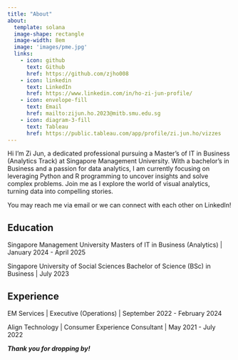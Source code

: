 ```yaml
---
title: "About"
about:
  template: solana
  image-shape: rectangle
  image-width: 8em
  image: 'images/pme.jpg'
  links:
    - icon: github
      text: Github
      href: https://github.com/zjho008
    - icon: linkedin
      text: LinkedIn
      href: https://www.linkedin.com/in/ho-zi-jun-profile/
    - icon: envelope-fill
      text: Email
      href: mailto:zijun.ho.2023@mitb.smu.edu.sg
    - icon: diagram-3-fill
      text: Tableau
      href: https://public.tableau.com/app/profile/zi.jun.ho/vizzes
---
```


:::{#hero-heading}

Hi I'm Zi Jun, a dedicated professional pursuing a Master's of IT in Business (Analytics Track) at Singapore Management University. With a bachelor's in Business and a passion for data analytics, I am currently focusing on leveraging Python and R programming to uncover insights and solve complex problems. Join me as I explore the world of visual analytics, turning data into compelling stories.

You may reach me via email or we can connect with each other on LinkedIn!

## Education

Singapore Management University
Masters of IT in Business (Analytics) | January 2024 - April 2025

Singapore University of Social Sciences
Bachelor of Science (BSc)  in Business | July 2023

## Experience

EM Services | Executive (Operations) | September 2022 - February 2024

Align Technology | Consumer Experience Consultant | May 2021 - July 2022

:::

***Thank you for dropping by!***